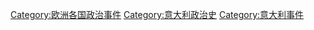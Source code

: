 [[Category:欧洲各国政治事件|Category:欧洲各国政治事件]]
[[Category:意大利政治史|Category:意大利政治史]]
[[Category:意大利事件|Category:意大利事件]]